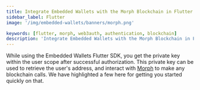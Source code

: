 ```yaml
---
title: Integrate Embedded Wallets with the Morph Blockchain in Flutter
sidebar_label: Flutter
image: '/img/embedded-wallets/banners/morph.png'

keywords: [flutter, morph, web3auth, authentication, blockchain]
description: 'Integrate Embedded Wallets with the Morph Blockchain in Flutter | Embedded Wallets'
---
```



<SEO
  title="Integrate Embedded Wallets with the Morph Blockchain in Flutter"
  description="Integrate Embedded Wallets with the Morph Blockchain in Flutter | Embedded Wallets"
  image="https://docs.metamask.io/img/embedded-wallets/banners/morph.png"
  slug="/embedded-wallets/connect-blockchain/evm/morph/flutter"
/>

While using the Embedded Wallets Flutter SDK, you get the private key within the user scope after successful authorization. This private key can be used to retrieve the user's address, and interact with [Morph](https://www.morphl2.io/) to make any blockchain calls. We have highlighted a few here for getting you started quickly on that.

<EVMInteraction />

